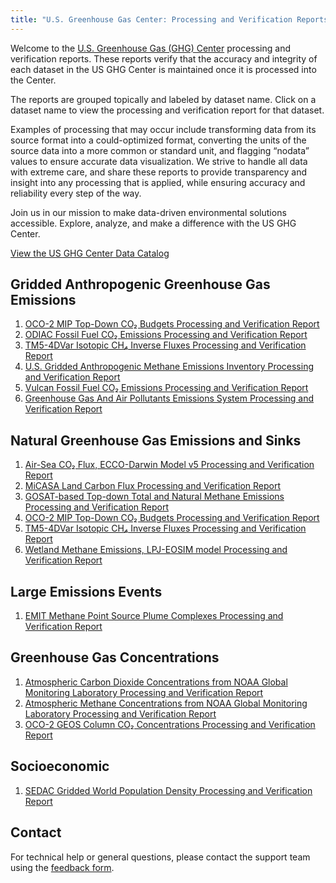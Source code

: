 ```yaml
---
title: "U.S. Greenhouse Gas Center: Processing and Verification Reports"
---
```


Welcome to the [U.S. Greenhouse Gas (GHG) Center](https://earth.gov/ghgcenter) processing and verification reports. These reports verify that the accuracy and integrity of each dataset in the US GHG Center is maintained once it is processed into the Center.

The reports are grouped topically and labeled by dataset name. Click on a dataset name to view the processing and verification report for that dataset.

Examples of processing that may occur include transforming data from its source format into a could-optimized format, converting the units of the source data into a more common or standard unit, and flagging "nodata" values to ensure accurate data visualization. We strive to handle all data with extreme care, and share these reports to provide transparency and insight into any processing that is applied, while ensuring accuracy and reliability every step of the way.

Join us in our mission to make data-driven environmental solutions accessible.
Explore, analyze, and make a difference with the US GHG Center.

[View the US GHG Center Data Catalog](https://earth.gov/ghgcenter/data-catalog)

## Gridded Anthropogenic Greenhouse Gas Emissions
1. [OCO-2 MIP Top-Down CO₂ Budgets Processing and Verification Report](processing_and_verification_reports/oco2-mip-co2budget-yeargrid-v1_Processing and Verification Report.qmd)
2. [ODIAC Fossil Fuel CO₂ Emissions Processing and Verification Report](processing_and_verification_reports/odiac-ffco2-monthgrid-v2023_Processing and Verification Report.qmd)
3. [TM5-4DVar Isotopic CH₄ Inverse Fluxes Processing and Verification Report](processing_and_verification_reports/tm54dvar-ch4flux-monthgrid-v1_Processing and Verification Report.qmd)
4. [U.S. Gridded Anthropogenic Methane Emissions Inventory Processing and Verification Report](processing_and_verification_reports/epa-ch4emission-grid-v2express_Processing and Verification Report.qmd)
5. [Vulcan Fossil Fuel CO₂ Emissions Processing and Verification Report](processing_and_verification_reports/vulcan-ffco2-yeargrid-v4_Processing and Verification Report.qmd)
6. [Greenhouse Gas And Air Pollutants Emissions System Processing and Verification Report](processing_and_verification_reports/gra2pes-ghg-monthgrid-v1_Processing and Verification Report.qmd)

## Natural Greenhouse Gas Emissions and Sinks
1. [Air-Sea CO₂ Flux, ECCO-Darwin Model v5 Processing and Verification Report](processing_and_verification_reports/eccodarwin-co2flux-monthgrid-v5_Processing and Verification Report.qmd)
2. [MiCASA Land Carbon Flux Processing and Verification Report](processing_and_verification_reports/micasa-carbonflux-daygrid-v1_Processing and Verification Report.qmd)
3. [GOSAT-based Top-down Total and Natural Methane Emissions Processing and Verification Report](processing_and_verification_reports/gosat-based-ch4budget-yeargrid-v1_Processing and Verification Report.qmd)
4. [OCO-2 MIP Top-Down CO₂ Budgets Processing and Verification Report](processing_and_verification_reports/oco2-mip-co2budget-yeargrid-v1_Processing and Verification Report.qmd)
5. [TM5-4DVar Isotopic CH₄ Inverse Fluxes Processing and Verification Report](processing_and_verification_reports/tm54dvar-ch4flux-monthgrid-v1_Processing and Verification Report.qmd)
6. [Wetland Methane Emissions, LPJ-EOSIM model Processing and Verification Report](processing_and_verification_reports/lpjeosim-wetlandch4-grid-v2_Processing and Verification Report.qmd)

## Large Emissions Events
1. [EMIT Methane Point Source Plume Complexes Processing and Verification Report](processing_and_verification_reports/emit-ch4plume-v1_Processing and Verification Report.qmd)

## Greenhouse Gas Concentrations
1. [Atmospheric Carbon Dioxide Concentrations from NOAA Global Monitoring Laboratory Processing and Verification Report](processing_and_verification_reports/noaa-gggrn-co2-concentrations_Processing and Verification Report.qmd)
2. [Atmospheric Methane Concentrations from NOAA Global Monitoring Laboratory Processing and Verification Report](processing_and_verification_reports/noaa-gggrn-ch4-concentrations_Processing and Verification Report.qmd)
3. [OCO-2 GEOS Column CO₂ Concentrations Processing and Verification Report](processing_and_verification_reports/oco2geos-co2-daygrid-v10r_Processing and Verification Report.qmd)

## Socioeconomic
1. [SEDAC Gridded World Population Density Processing and Verification Report](processing_and_verification_reports/sedac-popdensity-yeargrid5yr-v4.11_Processing and Verification Report.qmd)

## Contact

For technical help or general questions, please contact the support team using the [feedback form](https://docs.google.com/forms/d/e/1FAIpQLSeVWCrnca08Gt_qoWYjTo6gnj1BEGL4NCUC9VEiQnXA02gzVQ/viewform).